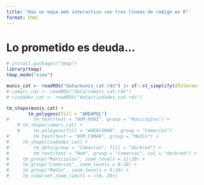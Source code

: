 ```yaml
---
title: "Haz un mapa web interactivo con tres líneas de código en R"
format: html
---
```


# Lo prometido es deuda...

```r

# install.packages("tmap")
library(tmap)
tmap_mode("view")

```

```r

munis_cat <- readRDS("data/munis_cat.rds") |> sf::st_simplify(dTolerance = 100)
# comarc_cat <- readRDS("data/comarc_cat.rds")
# ciudades_cat <- readRDS("data/ciudades_cat.rds")

tm_shape(munis_cat) +
        tm_polygons(fill = "AREAPOL")
#         tm_text(text = "NOM_MUNI", group = "Municipios") +
    # tm_shape(comarc_cat) +
    #     tm_polygons(fill = "AREACOMAR", group = "Comarcas")
#         tm_text(text = "NOM_COMAR", group = "Medio") +
#     tm_shape(ciudades_cat) +
#         tm_dots(group = "Comarcas", fill = "darkred") +
#         tm_text(text = "Nom", group = "Comarcas", col = "darkred") +
#     tm_group("Municipios", zoom_levels = 11:20) +
#     tm_group("Comarcas", zoom_levels = 8:10) +
#     tm_group("Medio", zoom_levels = 9:10) +
#     tm_view(set_zoom_limits = c(8, 20))

```
